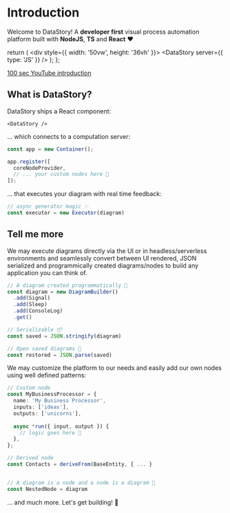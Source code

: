 # Introduction
Welcome to DataStory! A **developer first** visual process automation platform built with **NodeJS**, **TS** and **React** ❤️
<br />

  return (
    <div style={{ width: '50vw', height: '36vh' }}>
      <DataStory
        server={{ type: 'JS' }}
      />
    </div>
  );
};

<Demo />

[100 sec YouTube introduction](https://google.com)

## What is DataStory?
DataStory ships a React component:
```tsx
<DataStory />
```
... which connects to a computation server:
```ts
const app = new Container();

app.register([
  coreNodeProvider,
  // ... your custom nodes here 💫
]);
```

... that executes your diagram with real time feedback:
```ts
// async generator magic ✨
const executor = new Executor(diagram)
```

## Tell me more

We may execute diagrams directly via the UI or in headless/serverless environments and seamlessly convert between UI rendered, JSON serialized and programmically created diagrams/nodes to build any application you can think of.
```ts
// A diagram created programmatically 🤖
const diagram = new DiagramBuilder()
  .add(Signal)
  .add(Sleep)
  .add(ConsoleLog)
  .get()

// Serializable 📦
const saved = JSON.stringify(diagram)

// Open saved diagrams 🔧
const restored = JSON.parse(saved)
```

We may customize the platform to our needs and easily add our own nodes using well defined patterns:
```ts
// Custom node
const MyBusinessProcessor = {
  name: 'My Business Processor',
  inputs: ['ideas'],
  outputs: ['unicorns'],
  
  async *run({ input, output }) {
    // logic goes here 🧠
  },
};

// Derived node
const Contacts = deriveFrom(BaseEntity, { ... }


// A diagram is a node and a node is a diagram 🤯
const NestedNode = diagram
```

... and much more. Let's get building! 🚀